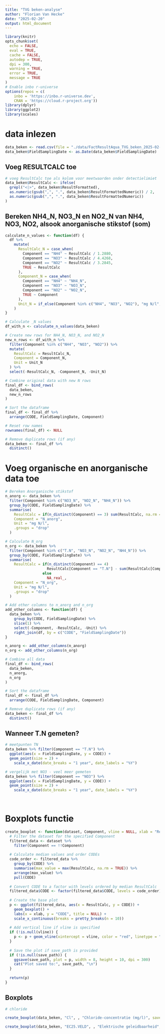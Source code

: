 ```yaml
---
title: "TVG beken-analyse"
author: "Florian Van Hecke"
date: "2025-02-20"
output: html_document
---
```


```r
library(knitr)
opts_chunk$set(
  echo = FALSE, 
  eval = TRUE,  
  cache = FALSE, 
  autodep = TRUE,
  dpi = 300,
  warning = TRUE,
  error = TRUE,
  message = TRUE
)
# Enable inbo r-universe
options(repos = c(
    inbo = 'https://inbo.r-universe.dev',
    CRAN = 'https://cloud.r-project.org'))
library(dplyr)
library(ggplot2)
library(scales)
```

# data inlezen
```r
data_beken <- read.csv(file = "./data/FactResultAqua_TVG_beken_2025-02-19.csv", sep = ";")
data_beken$FieldSamplingDate <- as.Date(data_beken$FieldSamplingDate)

```

## Voeg RESULTCALC toe
```r
# voeg ResultCalc toe als kolom voor meetwaarden onder detectielimiet
data_beken$ResultCalc <- ifelse(
  grepl("<|>", data_beken$ResultFormatted),
  as.numeric(gsub(",", ".", data_beken$ResultFormattedNumeric)) / 2,
  as.numeric(gsub(",", ".", data_beken$ResultFormattedNumeric))
)
```

## Bereken NH4_N, NO3_N en NO2_N van NH4, NO3, NO2, alsook anorganische stikstof (som)
```r
calculate_n_values <- function(df) {
  df %>%
    mutate(
      ResultCalc_N = case_when(
        Component == "NH4" ~ ResultCalc / 1.2880,
        Component == "NO3" ~ ResultCalc / 4.4268,
        Component == "NO2" ~ ResultCalc / 3.2845,
        TRUE ~ ResultCalc
      ),
      Component_N = case_when(
        Component == "NH4" ~ "NH4_N",
        Component == "NO3" ~ "NO3_N",
        Component == "NO2" ~ "NO2_N",
        TRUE ~ Component
      ),
      Unit_N = if_else(Component %in% c("NH4", "NO3", "NO2"), "mg N/l", Unit)
    )
}

# Calculate _N values
df_with_n <- calculate_n_values(data_beken)

# Create new rows for NH4_N, NO3_N, and NO2_N
new_n_rows <- df_with_n %>%
  filter(Component %in% c("NH4", "NO3", "NO2")) %>%
  mutate(
    ResultCalc = ResultCalc_N,
    Component = Component_N,
    Unit = Unit_N
  ) %>%
  select(-ResultCalc_N, -Component_N, -Unit_N)

# Combine original data with new N rows
final_df <- bind_rows(
  data_beken,
  new_n_rows
)

# Sort the dataframe
final_df <- final_df %>%
  arrange(CODE, FieldSamplingDate, Component)

# Reset row names
rownames(final_df) <- NULL

# Remove duplicate rows (if any)
data_beken <- final_df %>% 
  distinct()

```

# Voeg organische en anorganische data toe
```r
# Bereken Anorganische stikstof
n_anorg <- data_beken %>%
  filter(Component %in% c("NO3_N", "NO2_N", "NH4_N")) %>%
  group_by(CODE, FieldSamplingDate) %>%
  summarise(
    ResultCalc = if(n_distinct(Component) == 3) sum(ResultCalc, na.rm = TRUE) else NA_real_,
    Component = "N_anorg",
    Unit = "mg N/l",
    .groups = "drop"
  )

# Calculate N_org
n_org <- data_beken %>%
  filter(Component %in% c("T.N", "NO3_N", "NO2_N", "NH4_N")) %>%
  group_by(CODE, FieldSamplingDate) %>%
  summarise(
    ResultCalc = if(n_distinct(Component) == 4) 
                   ResultCalc[Component == "T.N"] - sum(ResultCalc[Component %in% c("NO3_N", "NO2_N", "NH4_N")], na.rm = TRUE)
                 else 
                   NA_real_,
    Component = "N_org",
    Unit = "mg N/l",
    .groups = "drop"
  )

# Add other columns to n_anorg and n_org
add_other_columns <- function(df) {
  data_beken %>%
    group_by(CODE, FieldSamplingDate) %>%
    slice(1) %>%
    select(-Component, -ResultCalc, -Unit) %>%
    right_join(df, by = c("CODE", "FieldSamplingDate"))
}

n_anorg <- add_other_columns(n_anorg)
n_org <- add_other_columns(n_org)

# Combine all data
final_df <- bind_rows(
  data_beken,
  n_anorg,
  n_org
)

# Sort the dataframe
final_df <- final_df %>%
  arrange(CODE, FieldSamplingDate, Component)

# Remove duplicate rows (if any)
data_beken <- final_df %>% 
  distinct()

```

## Wanneer T.N gemeten?
```r
# meetpunten TN
data_beken %>% filter(Component == "T.N") %>% 
  ggplot(aes(x = FieldSamplingDate, y = CODE)) +
  geom_point(size = 2) +
    scale_x_date(date_breaks = "1 year", date_labels = "%Y")

# vergelijk met NO3 - veel meer gemeten
data_beken %>% filter(Component == "NO3") %>% 
  ggplot(aes(x = FieldSamplingDate, y = CODE)) +
  geom_point(size = 2) +
    scale_x_date(date_breaks = "1 year", date_labels = "%Y")

    
```



# Boxplots functie
```r
create_boxplot <- function(dataset, Component, vline = NULL, xlab = "ResultCalc", save_path = NULL) {
  # Filter the dataset for the specified Component
  filtered_data <- dataset %>% 
    filter(Component == !!Component)
  
  # Calculate median values and order CODEs
  code_order <- filtered_data %>%
    group_by(CODE) %>%
    summarise(max_value = max(ResultCalc, na.rm = TRUE)) %>%
    arrange(max_value) %>%
    pull(CODE)
  
  # Convert CODE to a factor with levels ordered by median ResultCalc
  filtered_data$CODE <- factor(filtered_data$CODE, levels = code_order)
  
  # Create the base plot
  p <- ggplot(filtered_data, aes(x = ResultCalc, y = CODE)) +
    geom_boxplot() +
    labs(x = xlab, y = "CODE", title = NULL) +
    scale_x_continuous(breaks = pretty_breaks(n = 10))
  
  # Add vertical line if vline is specified
  if (!is.null(vline)) {
    p <- p + geom_vline(xintercept = vline, color = "red", linetype = "dashed", size = 1)
  }
  
  # Save the plot if save_path is provided
  if (!is.null(save_path)) {
    ggsave(save_path, plot = p, width = 8, height = 10, dpi = 300)
    cat("Plot saved to:", save_path, "\n")
  }
  
  return(p)
}

```


## Boxplots
```r
# chloride

create_boxplot(data_beken, "Cl", , "Chloride-concentratie (mg/l)", save_path = "./exports/boxplots/Chloride MKN.jpg")

create_boxplot(data_beken, "EC25.VELD", , "Elektrische geleidbaarheid", save_path = "./exports/boxplots/Elektrische geleidbaarheid MKN.jpg")

```

